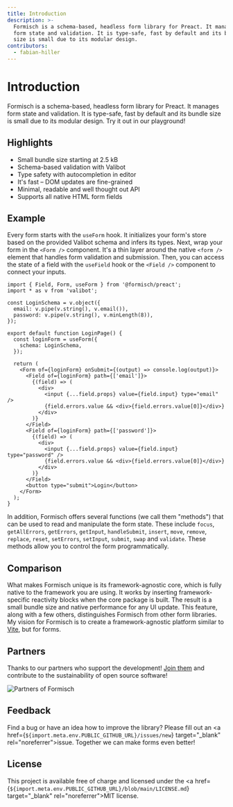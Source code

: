 ```yaml
---
title: Introduction
description: >-
  Formisch is a schema-based, headless form library for Preact. It manages
  form state and validation. It is type-safe, fast by default and its bundle
  size is small due to its modular design.
contributors:
  - fabian-hiller
---
```



# Introduction

Formisch is a schema-based, headless form library for Preact. It manages form state and validation. It is type-safe, fast by default and its bundle size is small due to its modular design. Try it out in our <Link href="/playground/">playground</Link>!

## Highlights

- Small bundle size starting at 2.5 kB
- Schema-based validation with Valibot
- Type safety with autocompletion in editor
- It's fast – DOM updates are fine-grained
- Minimal, readable and well thought out API
- Supports all native HTML form fields

## Example

Every form starts with the <Link href="/preact/api/useForm/">`useForm`</Link> hook. It initializes your form's store based on the provided Valibot schema and infers its types. Next, wrap your form in the <Link href="/preact/api/Form/">`<Form />`</Link> component. It's a thin layer around the native `<form />` element that handles form validation and submission. Then, you can access the state of a field with the <Link href="/preact/api/useField/">`useField`</Link> hook or the <Link href="/preact/api/Field/">`<Field />`</Link> component to connect your inputs.

```tsx
import { Field, Form, useForm } from '@formisch/preact';
import * as v from 'valibot';

const LoginSchema = v.object({
  email: v.pipe(v.string(), v.email()),
  password: v.pipe(v.string(), v.minLength(8)),
});

export default function LoginPage() {
  const loginForm = useForm({
    schema: LoginSchema,
  });

  return (
    <Form of={loginForm} onSubmit={(output) => console.log(output)}>
      <Field of={loginForm} path={['email']}>
        {(field) => (
          <div>
            <input {...field.props} value={field.input} type="email" />
            {field.errors.value && <div>{field.errors.value[0]}</div>}
          </div>
        )}
      </Field>
      <Field of={loginForm} path={['password']}>
        {(field) => (
          <div>
            <input {...field.props} value={field.input} type="password" />
            {field.errors.value && <div>{field.errors.value[0]}</div>}
          </div>
        )}
      </Field>
      <button type="submit">Login</button>
    </Form>
  );
}
```

In addition, Formisch offers several functions (we call them "methods") that can be used to read and manipulate the form state. These include <Link href="/methods/api/focus/">`focus`</Link>, <Link href="/methods/api/getAllErrors/">`getAllErrors`</Link>, <Link href="/methods/api/getErrors/">`getErrors`</Link>, <Link href="/methods/api/getInput/">`getInput`</Link>, <Link href="/methods/api/handleSubmit/">`handleSubmit`</Link>, <Link href="/methods/api/insert/">`insert`</Link>, <Link href="/methods/api/move/">`move`</Link>, <Link href="/methods/api/remove/">`remove`</Link>, <Link href="/methods/api/replace/">`replace`</Link>, <Link href="/methods/api/reset/">`reset`</Link>, <Link href="/methods/api/setErrors/">`setErrors`</Link>, <Link href="/methods/api/setInput/">`setInput`</Link>, <Link href="/methods/api/submit/">`submit`</Link>, <Link href="/methods/api/swap/">`swap`</Link> and <Link href="/methods/api/validate/">`validate`</Link>. These methods allow you to control the form programmatically.

## Comparison

What makes Formisch unique is its framework-agnostic core, which is fully native to the framework you are using. It works by inserting framework-specific reactivity blocks when the core package is built. The result is a small bundle size and native performance for any UI update. This feature, along with a few others, distinguishes Formisch from other form libraries. My vision for Formisch is to create a framework-agnostic platform similar to <a href="https://vite.dev/" target="_blank" rel="noreferrer">Vite</a>, but for forms.

## Partners

Thanks to our partners who support the development! <a href={import.meta.env.PUBLIC_GITHUB_SPONSORS_URL} target="_blank" rel="noreferrer">Join them</a> and contribute to the sustainability of open source software!

<p>
  <img
    src={`${import.meta.env.PUBLIC_GITHUB_URL}/blob/main/partners.webp?raw=true`}
    alt="Partners of Formisch"
  />
</p>

## Feedback

Find a bug or have an idea how to improve the library? Please fill out an <a href={`${import.meta.env.PUBLIC_GITHUB_URL}/issues/new`} target="\_blank" rel="noreferrer">issue</a>. Together we can make forms even better!

## License

This project is available free of charge and licensed under the <a href={`${import.meta.env.PUBLIC_GITHUB_URL}/blob/main/LICENSE.md`} target="\_blank" rel="noreferrer">MIT license</a>.
